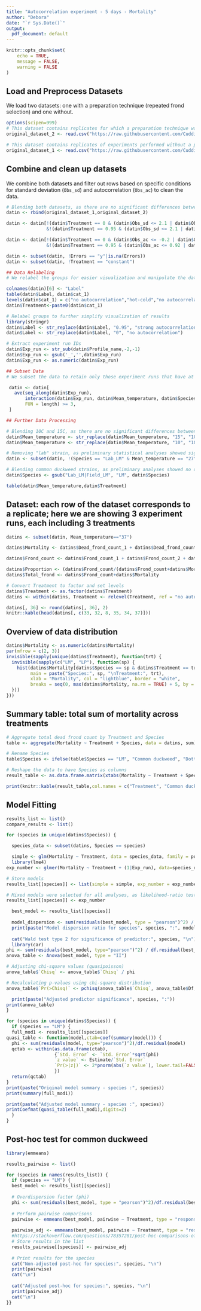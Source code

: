 ---
title: "Autocorrelation experiment - 5 days - Mortality"
author: "Debora"
date: "`r Sys.Date()`"
output:
  pdf_document: default
---

```{r setup, include=FALSE}
knitr::opts_chunk$set(
	echo = TRUE,
	message = FALSE,
	warning = FALSE
)
```

## Load and Preprocess Datasets

We load two datasets: one with a preparation technique (repeated frond selection) and one without.

```{r}
options(scipen=999)
# This dataset contains replicates for which a preparation technique was performed (repeated first born frond selection to reduce maternal effects)
original_dataset_2 <- read.csv("https://raw.githubusercontent.com/Cuddington-Lab/thermal-experiments/main/dataset_autocorrelation_2022-2023.csv",header=TRUE, stringsAsFactors = TRUE,fileEncoding="UTF-8-BOM")

# This dataset contains replicates of experiments performed without a preparation technique 
original_dataset_1 <- read.csv("https://raw.githubusercontent.com/Cuddington-Lab/thermal-experiments/main/dataset_autocorrelation_2021-2022.csv",header=TRUE, stringsAsFactors = TRUE,fileEncoding="UTF-8-BOM")
```

## Combine and clean up datasets

We combine both datasets and filter out rows based on specific conditions for standard deviation (`Obs_sd`) and autocorrelation (`Obs_ac`) to clean the data.

```{r}
# Blending both datasets, as there are no significant differences between preparation methods (probably because we only have 2 methods in low temperatures)
datin <- rbind(original_dataset_1,original_dataset_2)

datin <- datin[!(datin$Treatment == 0 & (datin$Obs_sd <= 2.1 | datin$Obs_sd >= 2.9))
               &!(datin$Treatment == 0.95 & (datin$Obs_sd <= 2.1 | datin$Obs_sd >= 2.9)),]

datin <- datin[!(datin$Treatment == 0 & (datin$Obs_ac <= -0.2 | datin$Obs_ac >= 0.2))
               &!(datin$Treatment == 0.95 & (datin$Obs_ac <= 0.92 | datin$Obs_ac >= 0.98)),]

datin <- subset(datin, !Errors == "y"|is.na(Errors))
datin <- subset(datin, !Treatment == "constant")
```


```{r include=FALSE}
## Data Relabeling
# We relabel the groups for easier visualization and manipulate the dataset to  prepare it for analysis.

colnames(datin)[6] <- "Label"
table(datin$Label, datin$cat_1)
levels(datin$cat_1) = c("no autocorrelation","hot-cold","no autocorrelation","cold-hot")
datin$Treatment<-paste0(datin$cat_1)

# Relabel groups to further simplify visualization of results
library(stringr)
datin$Label <- str_replace(datin$Label, "0.95", "strong autocorrelation")
datin$Label <- str_replace(datin$Label, "0", "no autocorrelation")

# Extract experiment run IDs
datin$Exp_run <- str_sub(datin$Profile_name,-2,-1)
datin$Exp_run <- gsub('_','',datin$Exp_run)
datin$Exp_run <- as.numeric(datin$Exp_run)
```


```{r include=FALSE}
## Subset Data
# We subset the data to retain only those experiment runs that have at least 3  replicates within each `Mean_Temperature` and `Species` level

 datin <- datin[
   ave(seq_along(datin$Exp_run), 
       interaction(datin$Exp_run, datin$Mean_temperature, datin$Species), 
       FUN = length) >= 3, 
 ]
```

```{r include=FALSE}
## Further Data Processing

# Blending 10C and 15C, as there are no significant differences between performance in these 2 average temperatures
datin$Mean_temperature <- str_replace(datin$Mean_temperature, "15", "10")
datin$Mean_temperature <- str_replace(datin$Mean_temperature, "10", "10-15")

# Removing "lab" strain, as preliminary statistical analyses showed significant differences between the 2 common duckweed strains used in this experiment in average temperature of 27C
datin <- subset(datin, !(Species == "Lab_LM" & Mean_temperature == "27"))

# Blending common duckweed strains, as preliminary analyses showed no differences between them
datin$Species <- gsub("Lab_LM|Field_LM", "LM", datin$Species)

table(datin$Mean_temperature,datin$Treatment)
```

## Dataset: each row of the dataset corresponds to a replicate; here we are showing 3 experiment runs, each including 3 treatments
```{r echo=FALSE}
datins <- subset(datin, Mean_temperature=="37")

datins$Mortality <- datins$Dead_frond_count_1 + datins$Dead_frond_count_2 + datins$Dead_frond_count_3

datins$Frond_count <- datins$Frond_count_1 + datins$Frond_count_2 + datins$Frond_count_3

datins$Proportion <- (datins$Frond_count/(datins$Frond_count+datins$Mortality))
datins$Total_frond <- datins$Frond_count+datins$Mortality

# Convert Treatment to factor and set levels
datins$Treatment <- as.factor(datins$Treatment)
datins <- within(datins, Treatment <- relevel(Treatment, ref = "no autocorrelation"))

datins[, 36] <- round(datins[, 36], 2)
knitr::kable(head(datins[, c(33, 32, 8, 35, 34, 37)]))
```

## Overview of data distribution
```{r echo=FALSE, message=FALSE, warning=FALSE}
datins$Mortality <- as.numeric(datins$Mortality)
par(mfrow = c(2, 3))
invisible(sapply(unique(datins$Treatment), function(trt) {
  invisible(sapply(c("LM", "LP"), function(sp) {
    hist(datins$Mortality[datins$Species == sp & datins$Treatment == trt],
         main = paste("Species:", sp, "\nTreatment:", trt),  
         xlab = "Mortality", col = "lightblue", border = "white",
         breaks = seq(0, max(datins$Mortality, na.rm = TRUE) + 5, by = 5))
  }))
}))
```

## Summary table: total sum of mortality across treatments
```{r echo=FALSE}
# Aggregate total dead frond count by Treatment and Species
table <- aggregate(Mortality ~ Treatment + Species, data = datins, sum)

# Rename Species
table$Species <- ifelse(table$Species == "LM", "Common duckweed", "Dotted duckweed")

# Reshape the data to have Species as columns
result_table <- as.data.frame.matrix(xtabs(Mortality ~ Treatment + Species, data = table))

print(knitr::kable(result_table,col.names = c("Treatment", "Common duckweed", "Dotted duckweed"), align = c('l', 'c', 'c'),format = "simple"))

```

## Model Fitting
```{r echo=TRUE, message=FALSE, warning=FALSE}
results_list <- list()
compare_results <- list()

for (species in unique(datins$Species)) {

  species_data <- subset(datins, Species == species)

  simple <- glm(Mortality ~ Treatment, data = species_data, family = poisson)
  library(lme4)
exp_number <- glmer(Mortality ~ Treatment + (1|Exp_run), data=species_data, family=poisson, control = glmerControl(optimizer = "nloptwrap"))

# Store models
results_list[[species]] <- list(simple = simple, exp_number = exp_number)

# Mixed models were selected for all analyses, as likelihood-ratio tests indicated that the random effects were significant in most cases
results_list[[species]] <- exp_number

  best_model <- results_list[[species]]
  
  model_dispersion <- sum(residuals(best_model, type = "pearson")^2) / df.residual(best_model)
  print(paste("Model dispersion ratio for species", species, ":", model_dispersion))
  
  cat("Wald test type 2 for significance of predictor:", species, "\n")
  library(car)
phi <- sum(residuals(best_model, type="pearson")^2) / df.residual(best_model)  
anova_table <- Anova(best_model, type = "II")  

# Adjusting chi-square values (quasipoisson)
anova_table$`Chisq` <- anova_table$`Chisq` / phi  

# Recalculating p-values using chi-square distribution
anova_table$`Pr(>Chisq)` <- pchisq(anova_table$`Chisq`, anova_table$Df, lower.tail = FALSE)  

  print(paste("Adjusted predictor significance", species, ":"))
print(anova_table)
}
```




```{r echo=FALSE}
for (species in unique(datins$Species)) {
  if (species == "LM") {
  full_mod1 <- results_list[[species]]
quasi_table <- function(model,ctab=coef(summary(model))) {
  phi <- sum(residuals(model, type="pearson")^2)/df.residual(model)
  qctab <- within(as.data.frame(ctab),
                  {`Std. Error` <- `Std. Error`*sqrt(phi)
                  `z value` <- Estimate/`Std. Error`
                  `Pr(>|z|)` <- 2*pnorm(abs(`z value`), lower.tail=FALSE)
                  })
  return(qctab)
}
print(paste("Original model summary - species :", species))
print(summary(full_mod1))

print(paste("Adjusted model summary - species :", species))
printCoefmat(quasi_table(full_mod1),digits=2)
  }
}
```  

## Post-hoc test for common duckweed
```{r echo=FALSE}
library(emmeans)

results_pairwise <- list()

for (species in names(results_list)) {
  if (species == "LM") {
  best_model <- results_list[[species]]
  
  # Overdispersion factor (phi)
  phi <- sum(residuals(best_model, type = "pearson")^2)/df.residual(best_model)  # Use nobs() for number of observations
  
  # Perform pairwise comparisons
  pairwise <- emmeans(best_model, pairwise ~ Treatment, type = "response")
  
  pairwise_adj <- emmeans(best_model, pairwise ~ Treatment, type = "response", vcov. = vcov(best_model)*phi)
  #https://stackoverflow.com/questions/78357281/post-hoc-comparisons-of-quasi-family-glmer-models-with-emmeans
  # Store results in the list
  results_pairwise[[species]] <- pairwise_adj
  
  # Print results for the species
  cat("Non-adjusted post-hoc for species:", species, "\n")
  print(pairwise)
  cat("\n")
      
  cat("Adjusted post-hoc for species:", species, "\n")
  print(pairwise_adj)
  cat("\n")
}}
```

